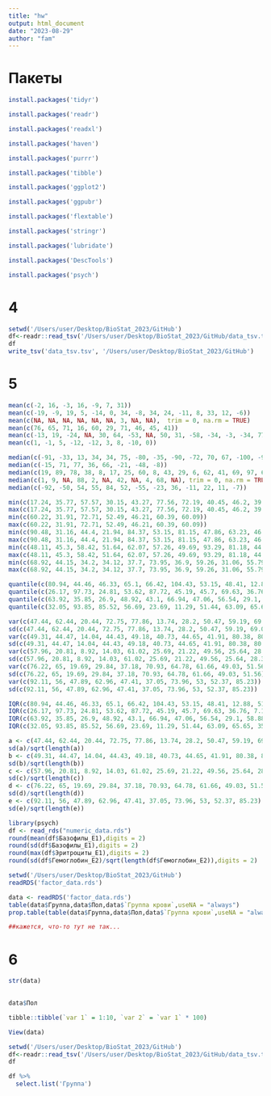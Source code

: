 ```yaml
---
title: "hw"
output: html_document
date: "2023-08-29"
author: "fam"
---
```

# Пакеты
```r
install.packages('tidyr')
```
```r
install.packages('readr')
```
```r
install.packages('readxl')
```
```r
install.packages('haven')
```
```r
install.packages('purrr')
```
```r
install.packages('tibble')
```
```r
install.packages('ggplot2')
```
```r
install.packages('ggpubr')
```
```r
install.packages('flextable')
```
```r
install.packages('stringr')
```
```r
install.packages('lubridate')
```
```r
install.packages('DescTools')
```
```r
install.packages('psych')
```
# 4
```r
setwd('/Users/user/Desktop/BioStat_2023/GitHub')
df<-readr::read_tsv('/Users/user/Desktop/BioStat_2023/GitHub/data_tsv.tsv')
df
write_tsv('data_tsv.tsv', '/Users/user/Desktop/BioStat_2023/GitHub')

```
# 5
```r
mean(c(-2, 16, -3, 16, -9, 7, 31))
mean(c(-19, -9, 19, 5, -14, 0, 34, -8, 34, 24, -11, 8, 33, 12, -6))
mean(c(NA, NA, NA, NA, NA, NA, 3, NA, NA),  trim = 0, na.rm = TRUE)
mean(c(76, 65, 71, 16, 60, 29, 71, 46, 45, 41))
mean(c(-13, 19, -24, NA, 30, 64, -53, NA, 50, 31, -58, -34, -3, -34, 77),trim = 0, na.rm = TRUE )
mean(c(1, -1, 5, -12, -12, 3, 8, -10, 0))
```
```r
median(c(-91, -33, 13, 34, 34, 75, -80, -35, -90, -72, 70, 67, -100, -94, -18))
median(c(-15, 71, 77, 36, 66, -21, -48, -8))
median(c(19, 89, 78, 38, 8, 17, 25, 60, 8, 43, 29, 6, 62, 41, 69, 97, 61, 83, 25, 24))
median(c(1, 9, NA, 88, 2, NA, 42, NA, 4, 68, NA), trim = 0, na.rm = TRUE)       
median(c(-92, -50, 54, 55, 84, 52, -55, -23, 36, -11, 22, 11, -7))
```
```r
min(c(17.24, 35.77, 57.57, 30.15, 43.27, 77.56, 72.19, 40.45, 46.2, 39.92))
max(c(17.24, 35.77, 57.57, 30.15, 43.27, 77.56, 72.19, 40.45, 46.2, 39.92))
min(c(60.22, 31.91, 72.71, 52.49, 46.21, 60.39, 60.09))
max(c(60.22, 31.91, 72.71, 52.49, 46.21, 60.39, 60.09))
min(c(90.48, 31.16, 44.4, 21.94, 84.37, 53.15, 81.15, 47.86, 63.23, 46.75, 102.73))
max(c(90.48, 31.16, 44.4, 21.94, 84.37, 53.15, 81.15, 47.86, 63.23, 46.75, 102.73))
min(c(48.11, 45.3, 58.42, 51.64, 62.07, 57.26, 49.69, 93.29, 81.18, 44.78, 55.1, 76.74, 58.08))
max(c(48.11, 45.3, 58.42, 51.64, 62.07, 57.26, 49.69, 93.29, 81.18, 44.78, 55.1, 76.74, 58.08))
min(c(68.92, 44.15, 34.2, 34.12, 37.7, 73.95, 36.9, 59.26, 31.06, 55.79, 73.92, 68.04, 53.73, 90.7, 39.66))
max(c(68.92, 44.15, 34.2, 34.12, 37.7, 73.95, 36.9, 59.26, 31.06, 55.79, 73.92, 68.04, 53.73, 90.7, 39.66))
```
```r
quantile(c(80.94, 44.46, 46.33, 65.1, 66.42, 104.43, 53.15, 48.41, 12.88, 51.1, 43.03, 40.3, 33.71, 55.1, 22.17))
quantile(c(26.17, 97.73, 24.81, 53.62, 87.72, 45.19, 45.7, 69.63, 36.76, 7.17))
quantile(c(63.92, 35.85, 26.9, 48.92, 43.1, 66.94, 47.06, 56.54, 29.1, 58.88))
quantile(c(32.05, 93.85, 85.52, 56.69, 23.69, 11.29, 51.44, 63.09, 65.65, 35.73, 60.15, 30.93, -4.2))
```
```r
var(c(47.44, 62.44, 20.44, 72.75, 77.86, 13.74, 28.2, 50.47, 59.19, 69.04))
sd(c(47.44, 62.44, 20.44, 72.75, 77.86, 13.74, 28.2, 50.47, 59.19, 69.04))
var(c(49.31, 44.47, 14.04, 44.43, 49.18, 40.73, 44.65, 41.91, 80.38, 80.09))
sd(c(49.31, 44.47, 14.04, 44.43, 49.18, 40.73, 44.65, 41.91, 80.38, 80.09))
var(c(57.96, 20.81, 8.92, 14.03, 61.02, 25.69, 21.22, 49.56, 25.64, 28.31))
sd(c(57.96, 20.81, 8.92, 14.03, 61.02, 25.69, 21.22, 49.56, 25.64, 28.31))
var(c(76.22, 65, 19.69, 29.84, 37.18, 70.93, 64.78, 61.66, 49.03, 51.56))
sd(c(76.22, 65, 19.69, 29.84, 37.18, 70.93, 64.78, 61.66, 49.03, 51.56))
var(c(92.11, 56, 47.89, 62.96, 47.41, 37.05, 73.96, 53, 52.37, 85.23))
sd(c(92.11, 56, 47.89, 62.96, 47.41, 37.05, 73.96, 53, 52.37, 85.23))
```
```r
IQR(c(80.94, 44.46, 46.33, 65.1, 66.42, 104.43, 53.15, 48.41, 12.88, 51.1, 43.03, 40.3, 33.71, 55.1, 22.17))
IQR(c(26.17, 97.73, 24.81, 53.62, 87.72, 45.19, 45.7, 69.63, 36.76, 7.17))
IQR(c(63.92, 35.85, 26.9, 48.92, 43.1, 66.94, 47.06, 56.54, 29.1, 58.88))
IQR(c(32.05, 93.85, 85.52, 56.69, 23.69, 11.29, 51.44, 63.09, 65.65, 35.73, 60.15, 30.93, -4.2))
```
```r
a <- c(47.44, 62.44, 20.44, 72.75, 77.86, 13.74, 28.2, 50.47, 59.19, 69.04)
sd(a)/sqrt(length(a))
b <- c(49.31, 44.47, 14.04, 44.43, 49.18, 40.73, 44.65, 41.91, 80.38, 80.09)
sd(b)/sqrt(length(b))
c <- c(57.96, 20.81, 8.92, 14.03, 61.02, 25.69, 21.22, 49.56, 25.64, 28.31)
sd(c)/sqrt(length(c))
d <- c(76.22, 65, 19.69, 29.84, 37.18, 70.93, 64.78, 61.66, 49.03, 51.56)
sd(d)/sqrt(length(d))
e <- c(92.11, 56, 47.89, 62.96, 47.41, 37.05, 73.96, 53, 52.37, 85.23)
sd(e)/sqrt(length(e))
```
```r
library(psych)
df <- read_rds("numeric_data.rds")
round(mean(df$Базофилы_E1),digits = 2)
round(sd(df$Базофилы_E1),digits = 2)
round(max(df$Эритроциты_E1),digits = 2)
round(sd(df$Гемоглобин_E2)/sqrt(length(df$Гемоглобин_E2)),digits = 2)

```
```r
setwd('/Users/user/Desktop/BioStat_2023/GitHub')
readRDS('factor_data.rds')
```

```r
data <- readRDS('factor_data.rds')
table(data$Группа,data$Пол,data$`Группа крови`,useNA = "always")
prop.table(table(data$Группа,data$Пол,data$`Группа крови`,useNA = "always"))

##кажется, что-то тут не так...
```

# 6
```r
str(data)
  
```
```r
data$Пол
```
```r
tibble::tibble(`var 1` = 1:10, `var 2` = `var 1` * 100)
```
```r
View(data)
```
```r
setwd('/Users/user/Desktop/BioStat_2023/GitHub')
df<-readr::read_tsv('/Users/user/Desktop/BioStat_2023/GitHub/data_tsv.tsv')
df
```
```r
df %>%
  select.list('Группа')
```







